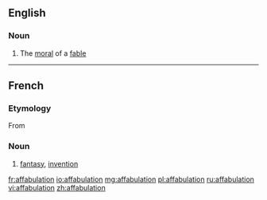 ==English==

===Noun===
{{en-noun}}

# {{context|obsolete|lang=en}} The [[moral]] of a [[fable]]

----
==French==

===Etymology===
From {{suffix|affabuler|tion|lang=fr}}
===Noun===
{{fr-noun|f}}
# [[fantasy]], [[invention]]

[[fr:affabulation]]
[[io:affabulation]]
[[mg:affabulation]]
[[pl:affabulation]]
[[ru:affabulation]]
[[vi:affabulation]]
[[zh:affabulation]]